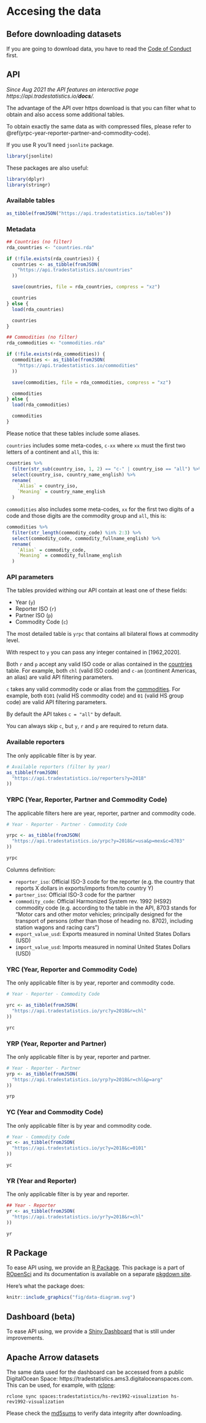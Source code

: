 # Accesing the data

## Before downloading datasets

If you are going to download data, you have to read the [Code of Conduct](https://docs.tradestatistics.io/index.html#code-of-conduct) first.

## API

*Since Aug 2021 the API features an interactive page https://api.tradestatistics.io/__docs__/.*

The advantage of the API over https download is that you can filter what to obtain and also access some additional tables.

To obtain exactly the same data as with compressed files, please refer to \@ref(yrpc-year-reporter-partner-and-commodity-code).

If you use R you'll need `jsonlite` package.

```r
library(jsonlite)
```

These packages are also useful:

```r
library(dplyr)
library(stringr)
```

### Available tables

```r
as_tibble(fromJSON("https://api.tradestatistics.io/tables"))
```

### Metadata

```r
## Countries (no filter)
rda_countries <- "countries.rda"

if (!file.exists(rda_countries)) {
  countries <- as_tibble(fromJSON(
    "https://api.tradestatistics.io/countries"
  ))

  save(countries, file = rda_countries, compress = "xz")

  countries
} else {
  load(rda_countries)

  countries
}

## Commodities (no filter)
rda_commodities <- "commodities.rda"

if (!file.exists(rda_commodities)) {
  commodities <- as_tibble(fromJSON(
    "https://api.tradestatistics.io/commodities"
  ))

  save(commodities, file = rda_commodities, compress = "xz")

  commodities
} else {
  load(rda_commodities)

  commodities
}
```

Please notice that these tables include some aliases. 

`countries` includes some meta-codes, `c-xx` where `xx` must the first two letters of a continent and `all`, this is:

```r
countries %>%
  filter(str_sub(country_iso, 1, 2) == "c-" | country_iso == "all") %>%
  select(country_iso, country_name_english) %>%
  rename(
    `Alias` = country_iso,
    `Meaning` = country_name_english
  )
```

`commodities` also includes some meta-codes, `xx` for the first two digits of a code and those digits are the commodity group and `all`, this is:

```r
commodities %>%
  filter(str_length(commodity_code) %in% 2:3) %>%
  select(commodity_code, commodity_fullname_english) %>%
  rename(
    `Alias` = commodity_code,
    `Meaning` = commodity_fullname_english
  )
```

### API parameters

The tables provided withing our API contain at least one of these fields:

* Year (`y`) 
* Reporter ISO (`r`)
* Partner ISO (`p`)
* Commodity Code (`c`)

The most detailed table is `yrpc` that contains all bilateral flows at commodity level.

With respect to `y` you can pass any integer contained in [1962,2020].

Both `r` and `p` accept any valid ISO code or alias contained in the [countries](https://api.tradestatistics.io/countries) table. For example, both `chl` (valid ISO code) and `c-am` (continent Americas, an alias) are valid API filtering parameters.

`c` takes any valid commodity code or alias from the [commodities](https://api.tradestatistics.io/commodities). For example, both `0101` (valid HS commodity code) and `01` (valid HS group code) are valid API filtering parameters.

By default the API takes `c = "all"` by default.

You can always skip `c`, but `y`, `r` and `p` are required to return data.

### Available reporters

The only applicable filter is by year.

```r
# Available reporters (filter by year)
as_tibble(fromJSON(
  "https://api.tradestatistics.io/reporters?y=2018"
))
```

### YRPC (Year, Reporter, Partner and Commodity Code)

The applicable filters here are year, reporter, partner and commodity code.

```r
# Year - Reporter - Partner - Commodity Code

yrpc <- as_tibble(fromJSON(
  "https://api.tradestatistics.io/yrpc?y=2018&r=usa&p=mex&c=8703"
))

yrpc
```

Columns definition:

* `reporter_iso`: Official ISO-3 code for the reporter (e.g. the country that reports X dollars in exports/imports from/to country Y)
* `partner_iso`: Official ISO-3 code for the partner
* `commodity_code`: Official Harmonized System rev. 1992 (HS92) commodity code (e.g. according to the \code{commodities} table in the API, 8703 stands for "Motor cars and other motor vehicles; principally designed for the transport of persons (other than those of heading no. 8702), including station wagons and racing cars")
* `export_value_usd`: Exports measured in nominal United States Dollars (USD)
* `import_value_usd`: Imports measured in nominal United States Dollars (USD)

### YRC (Year, Reporter and Commodity Code)

The only applicable filter is by year, reporter and commodity code.

```r
# Year - Reporter - Commodity Code

yrc <- as_tibble(fromJSON(
  "https://api.tradestatistics.io/yrc?y=2018&r=chl"
))

yrc
```

### YRP (Year, Reporter and Partner)

The only applicable filter is by year, reporter and partner.

```r
# Year - Reporter - Partner
yrp <- as_tibble(fromJSON(
  "https://api.tradestatistics.io/yrp?y=2018&r=chl&p=arg"
))

yrp
```

### YC (Year and Commodity Code)

The only applicable filter is by year and commodity code.

```r
# Year - Commodity Code
yc <- as_tibble(fromJSON(
  "https://api.tradestatistics.io/yc?y=2018&c=0101"
))

yc
```

### YR (Year and Reporter)

The only applicable filter is by year and reporter.

```r
## Year - Reporter
yr <- as_tibble(fromJSON(
  "https://api.tradestatistics.io/yr?y=2018&r=chl"
))

yr
```

## R Package

To ease API using, we provide an [R Package](https://ropensci.github.io/tradestatistics/). This package is a part of [ROpenSci](https://ropensci.org/) and its documentation is available on a separate [pkgdown site](https://ropensci.github.io/tradestatistics/).

Here's what the package does:

```r
knitr::include_graphics("fig/data-diagram.svg")
```

## Dashboard (beta)

To ease API using, we provide a [Shiny Dashboard](https://shiny.tradestatistics.io/) that is still under improvements.

## Apache Arrow datasets

The same data used for the dashboard can be accessed from a public DigitalOcean Space: https://tradestatistics.ams3.digitaloceanspaces.com. This can be used, for example, with [rclone](https://rclone.org/):
```
rclone sync spaces:tradestatistics/hs-rev1992-visualization hs-rev1992-visualization
```

Please check the [md5sums](https://tradestatistics.io/md5sums.txt) to verify data integrity after downloading.
